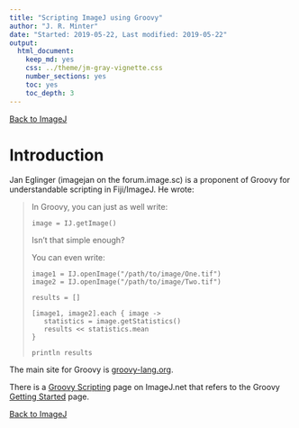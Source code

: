 ```yaml
---
title: "Scripting ImageJ using Groovy"
author: "J. R. Minter"
date: "Started: 2019-05-22, Last modified: 2019-05-22"
output:
  html_document:
    keep_md: yes
    css: ../theme/jm-gray-vignette.css
    number_sections: yes
    toc: yes
    toc_depth: 3
---
```


[Back to ImageJ](ImageJ.html)

# Introduction


Jan Eglinger (imagejan on the forum.image.sc) is a proponent of Groovy
for understandable scripting in Fiji/ImageJ. He wrote:

> In Groovy, you can just as well write:
>
>   ```
>   image = IJ.getImage()
>   ```
>
> Isn’t that simple enough?
>
> You can even write:
> 
>    ```
>    image1 = IJ.openImage("/path/to/image/One.tif")
>    image2 = IJ.openImage("/path/to/image/Two.tif")
>    
>    results = []
>
>    [image1, image2].each { image ->
>       statistics = image.getStatistics()
>       results << statistics.mean
>    }
>    
>    println results
>    ```

The main site for Groovy is [groovy-lang.org](http://groovy-lang.org/).

There is a [Groovy Scripting](https://imagej.net/Groovy_Scripting) page on
ImageJ.net that refers to the Groovy
[Getting Started](http://groovy-lang.org/documentation.html#gettingstarted)
page.


[Back to ImageJ](ImageJ.html)
